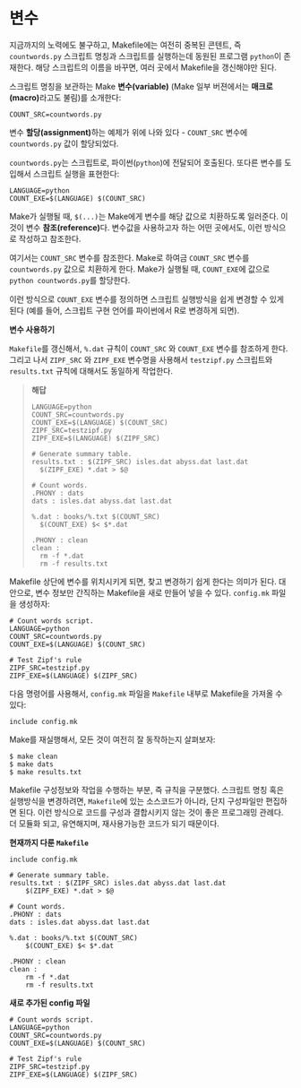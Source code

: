 

# 변수 {#make-variable}


지금까지의 노력에도 불구하고, Makefile에는 여전히 중복된 콘텐트, 즉 `countwords.py`
스크립트 명칭과 스크립트를 실행하는데 동원된 프로그램 `python`이 존재한다. 
해당 스크립트의 이름을 바꾸면, 여러 곳에서 Makefile을 갱신해야만 된다.

스크립트 명칭을 보관하는 Make **변수(variable)** (Make 일부 버젼에서는 **매크로(macro)**라고도 불림)를 소개한다:

```
COUNT_SRC=countwords.py
```

변수 **할당(assignment)**하는 예제가 위에 나와 있다 -
`COUNT_SRC` 변수에 `countwords.py` 값이 할당되었다.

`countwords.py`는 스크립트로, 파이썬(`python`)에 전달되어 호출된다.
또다른 변수를 도입해서 스크립트 실행을 표현한다:

```
LANGUAGE=python
COUNT_EXE=$(LANGUAGE) $(COUNT_SRC)
```

Make가 실행될 때, `$(...)`는 Make에게 변수를 해당 값으로 치환하도록 일러준다.
이것이 변수 **참조(reference)**다.
변수값을 사용하고자 하는 어떤 곳에서도, 이런 방식으로 작성하고 참조한다.

여기서는 `COUNT_SRC` 변수를 참조한다.
Make로 하여금 `COUNT_SRC` 변수를 `countwords.py` 값으로 치환하게 한다.
Make가 실행될 때, `COUNT_EXE`에 값으로 `python countwords.py`를 할당한다.

이런 방식으로 `COUNT_EXE` 변수를 정의하면 스크립트 실행방식을 쉽게 변경할 수 있게 된다
(예를 들어, 스크립트 구현 언어를 파이썬에서 R로 변경하게 되면).

::: {#make-variable-use .rmdcaution}

**변수 사용하기**

`Makefile`를 갱신해서, `%.dat` 규칙이
`COUNT_SRC` 와 `COUNT_EXE` 변수를 참조하게 한다.
그리고 나서 `ZIPF_SRC` 와 `ZIPF_EXE` 변수명을 사용해서
`testzipf.py` 스크립트와 `results.txt` 규칙에 대해서도 동일하게 작업한다.

> **해답**
> 
> ```
> LANGUAGE=python
> COUNT_SRC=countwords.py
> COUNT_EXE=$(LANGUAGE) $(COUNT_SRC)
> ZIPF_SRC=testzipf.py
> ZIPF_EXE=$(LANGUAGE) $(ZIPF_SRC)
> 
> # Generate summary table.
> results.txt : $(ZIPF_SRC) isles.dat abyss.dat last.dat
> 	$(ZIPF_EXE) *.dat > $@
> 
> # Count words.
> .PHONY : dats
> dats : isles.dat abyss.dat last.dat
> 
> %.dat : books/%.txt $(COUNT_SRC)
> 	$(COUNT_EXE) $< $*.dat
> 
> .PHONY : clean
> clean :
> 	rm -f *.dat
> 	rm -f results.txt
> ```

:::

Makefile 상단에 변수를 위치시키게 되면, 찾고 변경하기 쉽게 한다는 의미가 된다.
대안으로, 변수 정보만 간직하는 Makefile을 새로 만들어 넣을 수 있다.
`config.mk` 파일을 생성하자:

```
# Count words script.
LANGUAGE=python
COUNT_SRC=countwords.py
COUNT_EXE=$(LANGUAGE) $(COUNT_SRC)

# Test Zipf's rule
ZIPF_SRC=testzipf.py
ZIPF_EXE=$(LANGUAGE) $(ZIPF_SRC)
```

다음 명령어를 사용해서, `config.mk` 파일을 `Makefile` 내부로 Makefile을 가져올 수 있다:

```
include config.mk
```

Make를 재실행해서, 모든 것이 여전히 잘 동작하는지 살펴보자:

```
$ make clean
$ make dats
$ make results.txt
```

Makefile 구성정보와 작업을 수행하는 부분, 즉 규칙을 구분했다.
스크립트 명칭 혹은 실행방식을 변경하려면, 
`Makefile`에 있는 소스코드가 아니라, 단지 구성파일만 편집하면 된다.
이런 방식으로 코드를 구성과 결합시키지 않는 것이 좋은 프로그래밍 관례다.
더 모듈화 되고, 유연해지며, 재사용가능한 코드가 되기 때문이다.


::: {#make-so-far .rmdcaution}

**현재까지 다룬 `Makefile`**

```
include config.mk

# Generate summary table.
results.txt : $(ZIPF_SRC) isles.dat abyss.dat last.dat
	$(ZIPF_EXE) *.dat > $@

# Count words.
.PHONY : dats
dats : isles.dat abyss.dat last.dat

%.dat : books/%.txt $(COUNT_SRC)
	$(COUNT_EXE) $< $*.dat

.PHONY : clean
clean :
	rm -f *.dat
	rm -f results.txt

```

**새로 추가된 config 파일**

```
# Count words script.
LANGUAGE=python
COUNT_SRC=countwords.py
COUNT_EXE=$(LANGUAGE) $(COUNT_SRC)

# Test Zipf's rule
ZIPF_SRC=testzipf.py
ZIPF_EXE=$(LANGUAGE) $(ZIPF_SRC)
```

:::


